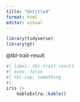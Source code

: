 ```yaml
---
title: "Untitled"
format: html
editor: visual
---
```


```r
library(tidyverse)
library(gt)
```


@tbl-trait-result

```r
#| label: tbl-trait-result
#| echo: false
#| tbl-cap: something
#| 
iris |> 
    kableExtra::kable()
```


